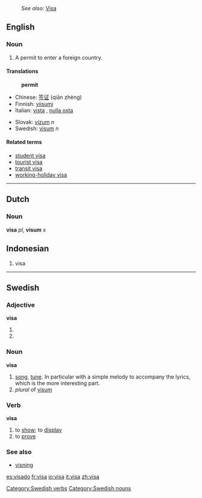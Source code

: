 :''See also:'' [[Visa]]
==English==

===Noun===
{{en-noun-reg}}

# A permit to enter a foreign country.

====Translations====
:'''permit'''
{{top}}
*Chinese: [[签证]] (qiān zhèng)
*Finnish: [[viisumi]]
*Italian: [[vista]] {{f}}, [[nulla osta]]
{{mid}}
*Slovak: [[vízum#Slovak|vízum]] ''n''
*Swedish: [[visum#Swedish|visum]] ''n''
{{bottom}}

====Related terms====
*[[student visa]]
*[[tourist visa]]
*[[transit visa]]
*[[working-holiday visa]]

----

==Dutch==
===Noun===
'''visa''' ''pl'', '''visum''' ''s'' 

==Indonesian==

# visa

----

==Swedish==
===Adjective===
'''visa'''

#{{sv-adj-form-abs-def|vis}}
#{{sv-adj-form-abs-pl|vis}}

===Noun===
{{sv-noun|gender=Common|visa|visan|visor|visorna|visas|visans|visors|visornas}}
'''visa''' 

#[[song]], [[tune]]. In particular with a simple melody to accompany the lyrics, which is the more interesting part.
#''plural'' of [[visum#Swedish|visum]]


===Verb===
{{sv-verb|visa|visar|visade|visat|visa|visande|visad}}
'''visa'''

#to [[show]]; to [[display]]
#to [[prove]]

===See also===
*[[visning]]

[[Category:Swedish verbs]]
[[Category:Swedish nouns]]


[[es:visado]]
[[fr:visa]]
[[io:visa]]
[[it:visa]]
[[zh:visa]]